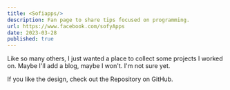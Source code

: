 ```yaml
---
title: <Sofiapps/>
description: Fan page to share tips focused on programming.
url: https://www.facebook.com/sofyApps
date: 2023-03-28
published: true
---
```


Like so many others, I just wanted a place to collect some projects I worked on. Maybe I'll add a blog, maybe I won't. I'm not sure yet.

If you like the design, check out the Repository on GitHub.
